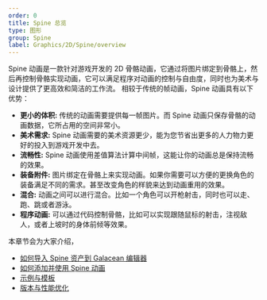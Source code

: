 ```yaml
---
order: 0
title: Spine 总览
type: 图形
group: Spine
label: Graphics/2D/Spine/overview
---
```


Spine 动画是一款针对游戏开发的 2D 骨骼动画，它通过将图片绑定到骨骼上，然后再控制骨骼实现动画，它可以满足程序对动画的控制与自由度，同时也为美术与设计提供了更高效和简洁的工作流。
相较于传统的帧动画，Spine 动画具有以下优势：

- **更小的体积:** 传统的动画需要提供每一帧图片。而 Spine 动画只保存骨骼的动画数据，它所占用的空间非常小。
- **美术需求:** Spine 动画需要的美术资源更少，能为您节省出更多的人力物力更好的投入到游戏开发中去。
- **流畅性:** Spine 动画使用差值算法计算中间帧，这能让你的动画总是保持流畅的效果。
- **装备附件:** 图片绑定在骨骼上来实现动画。如果你需要可以方便的更换角色的装备满足不同的需求。甚至改变角色的样貌来达到动画重用的效果。
- **混合:** 动画之间可以进行混合。比如一个角色可以开枪射击，同时也可以走、跑、跳或者游泳。
- **程序动画:** 可以通过代码控制骨骼，比如可以实现跟随鼠标的射击，注视敌人，或者上坡时的身体前倾等效果。


本章节会为大家介绍，
- [如何导入 Spine 资产到 Galacean 编辑器](/docs/graphics/2D/spine/editor)
- [如何添加并使用 Spine 动画](/docs/graphics/2D/spine/runtime)
- [示例与模板](/docs/graphics/2D/spine/example)
- [版本与性能优化](/docs/graphics/2D/spine/other)